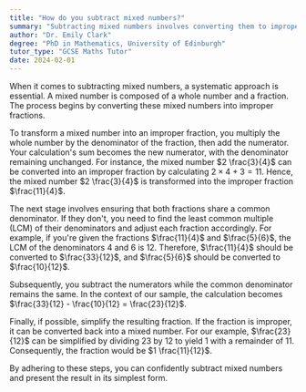 ```yaml
---
title: "How do you subtract mixed numbers?"
summary: "Subtracting mixed numbers involves converting them to improper fractions, finding a common denominator, performing the subtraction, and simplifying the result."
author: "Dr. Emily Clark"
degree: "PhD in Mathematics, University of Edinburgh"
tutor_type: "GCSE Maths Tutor"
date: 2024-02-01
---
```


When it comes to subtracting mixed numbers, a systematic approach is essential. A mixed number is composed of a whole number and a fraction. The process begins by converting these mixed numbers into improper fractions.

To transform a mixed number into an improper fraction, you multiply the whole number by the denominator of the fraction, then add the numerator. Your calculation's sum becomes the new numerator, with the denominator remaining unchanged. For instance, the mixed number $2 \frac{3}{4}$ can be converted into an improper fraction by calculating $2 \times 4 + 3 = 11$. Hence, the mixed number $2 \frac{3}{4}$ is transformed into the improper fraction $\frac{11}{4}$.

The next stage involves ensuring that both fractions share a common denominator. If they don't, you need to find the least common multiple (LCM) of their denominators and adjust each fraction accordingly. For example, if you're given the fractions $\frac{11}{4}$ and $\frac{5}{6}$, the LCM of the denominators 4 and 6 is 12. Therefore, $\frac{11}{4}$ should be converted to $\frac{33}{12}$, and $\frac{5}{6}$ should be converted to $\frac{10}{12}$.

Subsequently, you subtract the numerators while the common denominator remains the same. In the context of our sample, the calculation becomes $\frac{33}{12} - \frac{10}{12} = \frac{23}{12}$.

Finally, if possible, simplify the resulting fraction. If the fraction is improper, it can be converted back into a mixed number. For our example, $\frac{23}{12}$ can be simplified by dividing 23 by 12 to yield 1 with a remainder of 11. Consequently, the fraction would be $1 \frac{11}{12}$.

By adhering to these steps, you can confidently subtract mixed numbers and present the result in its simplest form.
    
